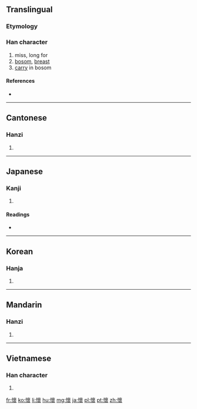 {{also|懐|怀}}
==Translingual==

===Etymology===
{{Han compound|心|褱|c1=s|c2=p|t1=heart|ls=psc}}

===Han character===
{{Han char|rn=61|rad=心|as=16|sn=19|four=9403<sub>2</sub>|canj=心卜田女 (PYWV)}}

# miss, long for
# [[bosom]], [[breast]]
# [[carry]] in bosom

====References====
* {{Han ref|kx=0408.170|dkj=11456|dj=0749.150|hdz=42369.100|uh=61F7|ud=25079|bh=C368|bd=50024}}

----

==Cantonese==

===Hanzi===
{{yue-hanzi|jyut=|y=waai4|sim=怀}}

# {{defn|lang=yue|sort=心16}}

----

==Japanese==

===Kanji===
{{ja-kanji|grade=|rs=心16}}

# {{defn|lang=ja|sort=心16}}

====Readings====
* {{ja-readings|on=[[かい]] (kai)|kun=[[なつく]] (natsuku), [[ふところ]] (futokoro)}}

----

==Korean==

===Hanja===
{{ko-hanja|hangeul=회|eumhun=|rv=hoe|mr=hoe|y=hoy}}

# {{defn|lang=ko|sort=心16}}

----

==Mandarin==

===Hanzi===
{{cmn-hanzi|sim=怀|pin=[[huái]] ([[huai2]])|wg=huai<sup>2</sup>}}

# {{defn|lang=cmn|sort=心16}}

----

==Vietnamese==

===Han character===
{{vi-hantu|[[hoài]]|rs=心16}}

# {{defn|lang=vi|sort=心16}}

[[fr:懷]]
[[ko:懷]]
[[li:懷]]
[[hu:懷]]
[[mg:懷]]
[[ja:懷]]
[[pl:懷]]
[[pt:懷]]
[[zh:懷]]